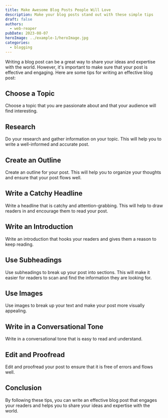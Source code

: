 ```yaml
---
title: Make Awesome Blog Posts People Will Love
description: Make your blog posts stand out with these simple tips
draft: false
authors:
  - web-reaper
pubDate: 2023-08-07
heroImage: ../example-1/heroImage.jpg
categories:
  - blogging
---
```

Writing a blog post can be a great way to share your ideas and expertise with the world. However, it's important to make sure that your post is effective and engaging. Here are some tips for writing an effective blog post:

## Choose a Topic

Choose a topic that you are passionate about and that your audience will find interesting.

## Research

Do your research and gather information on your topic. This will help you to write a well-informed and accurate post.

## Create an Outline

Create an outline for your post. This will help you to organize your thoughts and ensure that your post flows well.

## Write a Catchy Headline

Write a headline that is catchy and attention-grabbing. This will help to draw readers in and encourage them to read your post.

## Write an Introduction

Write an introduction that hooks your readers and gives them a reason to keep reading.

## Use Subheadings

Use subheadings to break up your post into sections. This will make it easier for readers to scan and find the information they are looking for.

## Use Images

Use images to break up your text and make your post more visually appealing.

## Write in a Conversational Tone

Write in a conversational tone that is easy to read and understand.

## Edit and Proofread

Edit and proofread your post to ensure that it is free of errors and flows well.

## Conclusion

By following these tips, you can write an effective blog post that engages your readers and helps you to share your ideas and expertise with the world.
